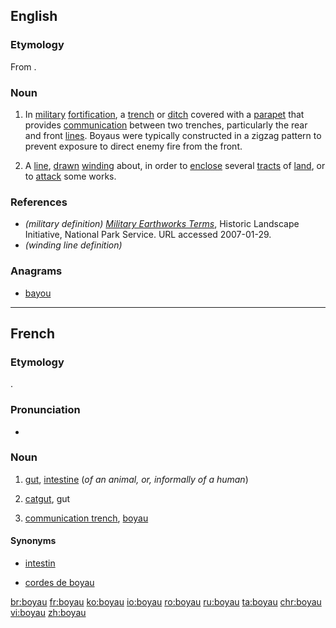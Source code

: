 ==English==

===Etymology===
From {{etyl|fr|en}}.

===Noun===
{{en-noun}}

# {{context|military|defense|lang=en}} In [[military]] [[fortification]], a [[trench]] or [[ditch]] covered with a [[parapet]] that provides [[communication]] between two trenches, particularly the rear and front [[lines]]. Boyaus were typically constructed in a zigzag pattern to prevent exposure to direct enemy fire from the front.
# A [[line]], [[drawn]] [[winding]] about, in order to [[enclose]] several [[tracts]] of [[land]], or to [[attack]] some works.

===References===
* ''(military definition)'' ''[http://www.cr.nps.gov/hps/hli/currents/earthworks/glossaryA_C.htm Military Earthworks Terms]'', Historic Landscape Initiative, National Park Service. URL accessed 2007-01-29.
* ''(winding line definition)'' {{1728}}

===Anagrams===
* [[bayou#English|bayou]]

----

==French==
===Etymology===
{{etyl|la|fr}} {{term|botellus|lang=la}}.

===Pronunciation===
*{{IPA|/bwa.jo/|lang=fr}}

===Noun===
{{fr-noun|m|pl=boyaux}}

# {{context|anatomy|lang=fr}} [[gut]], [[intestine]] (''of an animal, or, informally of a human'')
# [[catgut]], gut
# {{context|military|lang=fr}} [[communication trench]], [[#English|boyau]]

====Synonyms====
* {{sense|gut}} [[intestin]]
* {{sense|catgut}} [[corde de boyau|cordes de boyau]]

[[br:boyau]]
[[fr:boyau]]
[[ko:boyau]]
[[io:boyau]]
[[ro:boyau]]
[[ru:boyau]]
[[ta:boyau]]
[[chr:boyau]]
[[vi:boyau]]
[[zh:boyau]]